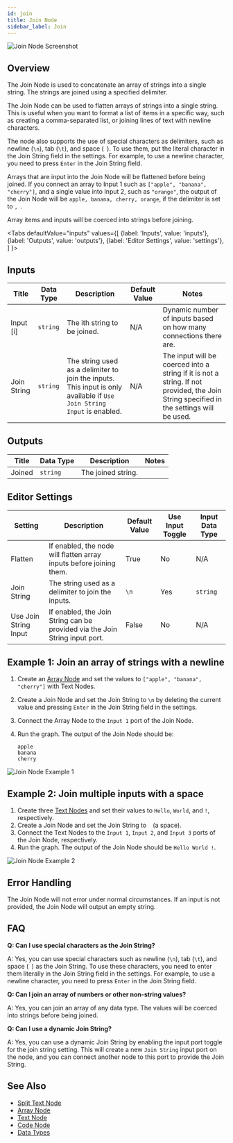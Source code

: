 ```yaml
---
id: join
title: Join Node
sidebar_label: Join
---
```



![Join Node Screenshot](./assets/join-node.png)

## Overview

The Join Node is used to concatenate an array of strings into a single string. The strings are joined using a specified delimiter.

The Join Node can be used to flatten arrays of strings into a single string. This is useful when you want to format a list of items in a specific way, such as creating a comma-separated list, or joining lines of text with newline characters.

The node also supports the use of special characters as delimiters, such as newline (`\n`), tab (`\t`), and space (` `). To use them, put the literal character in the Join String field in the settings. For example, to use a newline character, you need to press `Enter` in the Join String field.

Arrays that are input into the Join Node will be flattened before being joined. If you connect an array to Input 1 such as `["apple", "banana", "cherry"]`, and a single value into Input 2, such as `"orange"`, the output of the Join Node will be `apple, banana, cherry, orange`, if the delimiter is set to `, `.

Array items and inputs will be coerced into strings before joining.

<Tabs
  defaultValue="inputs"
  values={[
    {label: 'Inputs', value: 'inputs'},
    {label: 'Outputs', value: 'outputs'},
    {label: 'Editor Settings', value: 'settings'},
  ]
}>

<TabItem value="inputs">

## Inputs

| Title       | Data Type | Description                                                                                                            | Default Value | Notes                                                                                                                                   |
| ----------- | --------- | ---------------------------------------------------------------------------------------------------------------------- | ------------- | --------------------------------------------------------------------------------------------------------------------------------------- |
| Input [i]   | `string`  | The ith string to be joined.                                                                                           | N/A           | Dynamic number of inputs based on how many connections there are.                                                                       |
| Join String | `string`  | The string used as a delimiter to join the inputs. This input is only available if `Use Join String Input` is enabled. | N/A           | The input will be coerced into a string if it is not a string. If not provided, the Join String specified in the settings will be used. |

</TabItem>

<TabItem value="outputs">

## Outputs

| Title  | Data Type | Description        | Notes |
| ------ | --------- | ------------------ | ----- |
| Joined | `string`  | The joined string. |       |

</TabItem>

<TabItem value="settings">

## Editor Settings

| Setting               | Description                                                                 | Default Value | Use Input Toggle | Input Data Type |
| --------------------- | --------------------------------------------------------------------------- | ------------- | ---------------- | --------------- |
| Flatten               | If enabled, the node will flatten array inputs before joining them.         | True          | No               | N/A             |
| Join String           | The string used as a delimiter to join the inputs.                          | `\n`          | Yes              | `string`        |
| Use Join String Input | If enabled, the Join String can be provided via the Join String input port. | False         | No               | N/A             |

</TabItem>

</Tabs>

## Example 1: Join an array of strings with a newline

1. Create an [Array Node](./array.mdx) and set the values to `["apple", "banana", "cherry"]` with Text Nodes.
2. Create a Join Node and set the Join String to `\n` by deleting the current value and pressing `Enter` in the Join String field in the settings.
3. Connect the Array Node to the `Input 1` port of the Join Node.
4. Run the graph. The output of the Join Node should be:

   ```
   apple
   banana
   cherry
   ```

![Join Node Example 1](./assets/join-node-example-01.png)

## Example 2: Join multiple inputs with a space

1. Create three [Text Nodes](./text.mdx) and set their values to `Hello`, `World`, and `!`, respectively.
2. Create a Join Node and set the Join String to ` ` (a space).
3. Connect the Text Nodes to the `Input 1`, `Input 2`, and `Input 3` ports of the Join Node, respectively.
4. Run the graph. The output of the Join Node should be `Hello World !`.

![Join Node Example 2](./assets/join-node-example-02.png)

## Error Handling

The Join Node will not error under normal circumstances. If an input is not provided, the Join Node will output an empty string.

## FAQ

**Q: Can I use special characters as the Join String?**

A: Yes, you can use special characters such as newline (`\n`), tab (`\t`), and space (` `) as the Join String. To use these characters, you need to enter them literally in the Join String field in the settings. For example, to use a newline character, you need to press `Enter` in the Join String field.

**Q: Can I join an array of numbers or other non-string values?**

A: Yes, you can join an array of any data type. The values will be coerced into strings before being joined.

**Q: Can I use a dynamic Join String?**

A: Yes, you can use a dynamic Join String by enabling the input port toggle for the join string setting. This will create a new `Join String` input port on the node, and you can connect another node to this port to provide the Join String.

## See Also

- [Split Text Node](./split-text.mdx)
- [Array Node](./array.mdx)
- [Text Node](./text.mdx)
- [Code Node](./code.mdx)
- [Data Types](../user-guide/data-types.md)
